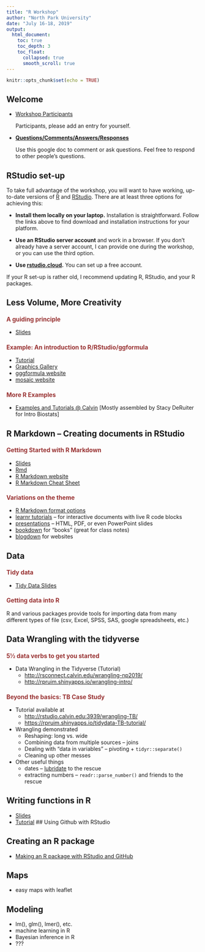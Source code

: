 ```yaml
---
title: "R Workshop"
author: "North Park University"
date: "July 16-18, 2019"
output: 
  html_document: 
    toc: true
    toc_depth: 3
    toc_float:
      collapsed: true
      smooth_scroll: true
---
```


```r
knitr::opts_chunk$set(echo = TRUE)
```

<style>
h3 {
  font-size: 110%;
  color: #993333;
}

h4 {
  font-size: 105%;
}
</style>



## Welcome

* [Workshop Participants](https://docs.google.com/document/d/1pi88Tqayp1A4B8ZEyA-0d6omuUrFsUy7q_DKAoGO-ss/edit?usp=sharing)

    Participants, please add an entry for yourself.

* [**Questions/Comments/Answers/Responses**](https://docs.google.com/document/d/1PKc8DBh3oIxGid43CvhFO0vCqaS9fEep_prD7HxXN9Y/edit?usp=sharing)

    Use this google doc to comment or ask questions.  Feel free to respond to other people's questions.
    
## RStudio set-up

To take full advantage of the workshop, you will want to have
working, up-to-date versions of [R](https://www.r-project.org/) and
[RStudio](https://www.rstudio.com/). There are at least three
options for achieving this:
    
* **Install them locally on your laptop.** Installation is
straightforward. Follow the links above to find download 
and installation instructions for your platform.
   
* **Use an RStudio server account** and work in a browser. If you don't
already have a server account, I can provide one during the workshop, or you
can use the third option.
    
* **Use [rstudio.cloud](https://rstudio.cloud).** You can set
up a free account.
    
If your R set-up is rather old, I recommend updating R, RStudio, and your 
R packages.

## Less Volume, More Creativity

### A guiding principle

* [Slides](less-volume/less-volume-slides.html)

### Example: An introduction to R/RStudio/ggformula

* [Tutorial](http://rsconnect.calvin.edu:3939/less-volume-np2019/)
* [Graphics Gallery](https://docs.google.com/presentation/d/1nl3XHQGbYPeG_mf4aBBGaEFDKGerABc3AvuZNA7PsnM/edit?usp=sharing)
* [gggformula website](https://projectmosaic.github.io/ggformula/)
* [mosaic website](https://projectmosaic.github.io/ggformula/)

### More R Examples

* [Examples and Tutorials @ Calvin](http://rsconnect.calvin.edu:3939/connect/#/apps/94/access) [Mostly assembled by Stacy DeRuiter for Intro Biostats]

## R Markdown -- Creating documents in RStudio

### Getting Started with R Markdown 

* [Slides](rmarkdown/rmarkdown-slides.html)
* [Rmd](rmarkdown/rmarkdown-slides.Rmd)
* [R Markdown website](https://rmarkdown.rstudio.com/lesson-1.html)
* [R Markdown Cheat Sheet](https://www.rstudio.com/wp-content/uploads/2015/02/rmarkdown-cheatsheet.pdf)

### Variations on the theme

* [R Markdown format options](https://rmarkdown.rstudio.com/formats.html)
* [learnr tutorials](https://rstudio.github.io/learnr/) -- for interactive documents with live R code blocks 
* [presentations](https://rmarkdown.rstudio.com/lesson-11.html) -- HTML, PDF, or even PowerPoint slides
* [bookdown](https://bookdown.org/) for "books" (great for class notes)
* [blogdown](https://bookdown.org/yihui/blogdown/) for websites

## Data

### Tidy data

* [Tidy Data Slides](tidy-data/tidy-data-slides.html)

### Getting data into R

R and various packages provide tools for importing data from many different
types of file (csv, Excel, SPSS, SAS, google spreadsheets, etc.)

## Data Wrangling with the tidyverse

### 5&frac12; data verbs to get you started

* Data Wrangling in the Tidyverse (Tutorial)
    * <http://rsconnect.calvin.edu/wrangling-np2019/>
    * <http://rpruim.shinyapps.io/wrangling-intro/>

### Beyond the basics: TB Case Study

* Tutorial available at
    * <http://rstudio.calvin.edu:3939/wrangling-TB/>
    * <https://rpruim.shinyapps.io/tidydata-TB-tutorial/>

* Wrangling demonstrated
    * Reshaping: long vs. wide
    * Combining data from multiple sources -- joins
    * Dealing with "data in variables" -- pivoting +  `tidyr::separate()` 
    * Cleaning up other messes 

* Other useful things
    * dates -- [lubridate](https://lubridate.tidyverse.org/) to the rescue
    * extracting numbers -- `readr::parse_number()` and friends to the rescue

## Writing functions in R

* [Slides](writing-functions/writing-functions-slides.html)
* [Tutorial](http://rsconnect.calvin.edu:3939/writing-functions-2019/)
## Using Github with RStudio

## Creating an R package

* [Making an R package with RStudio and GitHub](http://rpruim.github.io/talks/R-Packages/R-packages-slides.html)

## Maps

* easy maps with leaflet 

## Modeling

* lm(), glm(), lmer(), etc.
* machine learning in R 
* Bayesian inference in R 
* ???

